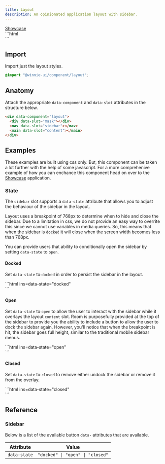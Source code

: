 ```yaml
---
title: Layout
description: An opinionated application layout with sidebar.
---
```





<Demo>
  <div className="layout-demo-container">
    <div data-component="layout" className="layout-demo">
      <div data-slot="mask" className="layout-demo-mask" />
      <nav
        data-slot="sidebar"
        className="layout-demo-sidebar"
        data-state="docked"
      ></nav>
      <main data-slot="content" className="layout-demo-content"></main>
    </div>
    <a
      href="https://showcase.winnie-ui.com"
      target="blank"
      data-component="button"
      className="layout-demo-showcase-link"
    >
      <span data-slot="label">Showcase</span>
      <SquareArrowOutUpRight data-slot="icon" />
    </a>
  </div>
  <Fragment slot="footer">
    ```html
    <div data-component="layout">
      <nav data-slot="sidebar"></nav>
      <main data-slot="content"></main>
    </div>
    ```
  </Fragment>
</Demo>

## Import

Import just the layout styles.

```css
@import "@winnie-ui/component/layout";
```

## Anatomy

Attach the appropriate `data-component` and `data-slot` attributes in the structure below.

```html
<div data-component="layout">
  <div data-slot="mask"></div>
  <nav data-slot="sidebar"></nav>
  <main data-slot="content"></main>
</div>
```

## Examples

These examples are built using css only. But, this component can be taken a lot further with the help of some javascript. For a more comprehenive example of how you can enchance this component head on over to the [Showcase](/showcase) application.

### State

The `sidebar` slot supports a `data-state` attribute that allows you to adjust the behaviour of the sidebar in the layout.

Layout uses a breakpoint of 768px to determine when to hide and close the sidebar. Due to a limitation in css, we do not provide an easy way to overrite this since we cannot use variables in media queries. So, this means that when the sidebar is `docked` it will close when the screen width becomes less than 768px.

You can provide users that ability to conditionally open the sidebar by setting `data-state` to `open`.

#### Docked

Set `data-state` to `docked` in order to persist the sidebar in the layout.

<Demo>
  <div className="layout-demo-container">
    <div data-component="layout" className="layout-demo">
      <div data-slot="mask" className="layout-demo-mask" />
      <nav
        data-slot="sidebar"
        className="layout-demo-sidebar"
        data-state="docked"
      ></nav>
      <main data-slot="content" className="layout-demo-content"></main>
    </div>
  </div>
  <Fragment slot="footer">
    ```html ins=data-state="docked"
    <div data-component="layout">
      <nav data-slot="sidebar" data-state="docked"></nav>
      <main data-slot="content"></main>
    </div>
    ```
  </Fragment>
</Demo>

#### Open

Set `data-state` to `open` to allow the user to interact with the sidebar while it overlays the layout `content` slot. Room is purposefully provided at the top of the sidebar to provide you the ability to include a button to allow the user to dock the sidebar again. However, you'll notice that when the breakpoint is hit, the sidebar goes full height, similar to the traditional mobile sidebar menus.

<Demo>
  <div className="layout-demo-container">
    <div data-component="layout" className="layout-demo">
      <div data-slot="mask" className="layout-demo-mask" />
      <nav
        data-slot="sidebar"
        className="layout-demo-sidebar"
        data-state="open"
      ></nav>
      <main data-slot="content" className="layout-demo-content"></main>
    </div>
  </div>
  <Fragment slot="footer">
    ```html ins=data-state="open"
    <div data-component="layout">
      <div data-slot="mask"></div>
      <nav data-slot="sidebar" data-state="open"></nav>
      <main data-slot="content"></main>
    </div>
    ```
  </Fragment>
</Demo>

#### Closed

Set `data-state` to `closed` to remove either undock the sidebar or remove it from the overlay.

<Demo>
  <div className="layout-demo-container">
    <div data-component="layout" className="layout-demo">
      <div data-slot="mask" className="layout-demo-mask" />
      <nav
        data-slot="sidebar"
        className="layout-demo-sidebar"
        data-state="closed"
      ></nav>
      <main data-slot="content" className="layout-demo-content"></main>
    </div>
  </div>
  <Fragment slot="footer">
    ```html ins=data-state="closed"
    <div data-component="layout">
      <div data-slot="mask"></div>
      <nav data-slot="sidebar" data-state="closed"></nav>
      <main data-slot="content"></main>
    </div>
    ```
  </Fragment>
</Demo>

## Reference

### Sidebar

Below is a list of the available button `data-` attributes that are available.

| Attribute    | Value                            |
| ------------ | -------------------------------- |
| `data-state` | `"docked" \| "open" \| "closed"` |
